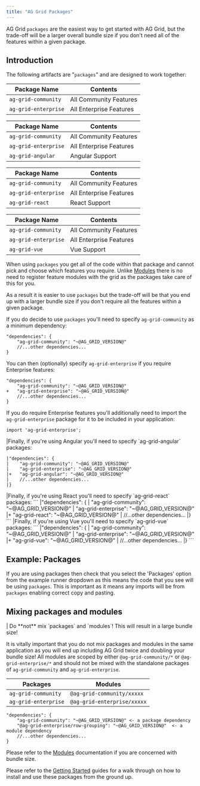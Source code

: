```yaml
---
title: "AG Grid Packages"
---
```


AG Grid `packages` are the easiest way to get started with AG Grid, but the trade-off will be a larger overall bundle size if you don't need all of the features within a given package.

## Introduction

The following artifacts are "`packages`" and are designed to work together:

<framework-specific-section frameworks="javascript">
<table>
    <thead>
    <tr>
        <th>Package Name</th>
        <th>Contents</th>
    </tr>
    </thead>
    <tbody>
    <tr>
        <td><code>ag-grid-community</code></td>
        <td>All Community Features</td>
    </tr>
    <tr>
        <td><code>ag-grid-enterprise</code></td>
        <td>All Enterprise Features</td>
    </tr>
    </tbody>
</table>
</framework-specific-section>

<framework-specific-section frameworks="angular">
<table>
    <thead>
    <tr>
        <th>Package Name</th>
        <th>Contents</th>
    </tr>
    </thead>
    <tbody>
    <tr>
        <td><code>ag-grid-community</code></td>
        <td>All Community Features</td>
    </tr>
    <tr>
        <td><code>ag-grid-enterprise</code></td>
        <td>All Enterprise Features</td>
    </tr>
    <tr>
        <td><code>ag-grid-angular</code></td>
        <td>Angular Support</td>
    </tr>
    </tbody>
</table>
</framework-specific-section>

<framework-specific-section frameworks="react">
<table>
    <thead>
    <tr>
        <th>Package Name</th>
        <th>Contents</th>
    </tr>
    </thead>
    <tbody>
    <tr>
        <td><code>ag-grid-community</code></td>
        <td>All Community Features</td>
    </tr>
    <tr>
        <td><code>ag-grid-enterprise</code></td>
        <td>All Enterprise Features</td>
    </tr>
    <tr>
        <td><code>ag-grid-react</code></td>
        <td>React Support</td>
    </tr>
    </tbody>
</table>
</framework-specific-section>

<framework-specific-section frameworks="vue">
<table>
    <thead>
    <tr>
        <th>Package Name</th>
        <th>Contents</th>
    </tr>
    </thead>
    <tbody>
    <tr>
        <td><code>ag-grid-community</code></td>
        <td>All Community Features</td>
    </tr>
    <tr>
        <td><code>ag-grid-enterprise</code></td>
        <td>All Enterprise Features</td>
    </tr>
    <tr>
        <td><code>ag-grid-vue</code></td>
        <td>Vue Support</td>
    </tr>
    </tbody>
</table>
</framework-specific-section>

When using `packages` you get all of the code within that package and cannot pick and choose which features you require. Unlike [Modules](/modules/) there is no need to register feature modules with the grid as the packages take care of this for you.

As a result it is easier to use `packages` but the trade-off will be that you end up with a larger bundle size if you don't require all the features within a given package.

If you do decide to use `packages` you'll need to specify `ag-grid-community` as a minimum dependency:

```
"dependencies": {
    "ag-grid-community": "~@AG_GRID_VERSION@"
    //...other dependencies...
}
```

You can then (optionally) specify `ag-grid-enterprise` if you require Enterprise features:

```
"dependencies": {
    "ag-grid-community": "~@AG_GRID_VERSION@"
+   "ag-grid-enterprise": "~@AG_GRID_VERSION@"
    //...other dependencies...
}
```

If you do require Enterprise features you'll additionally need to import the `ag-grid-enterprise` package for it to be included in your application:

```
import 'ag-grid-enterprise';
```

<framework-specific-section frameworks="angular">
|Finally, if you're using Angular you'll need to specify `ag-grid-angular` packages:
</framework-specific-section>

```
|"dependencies": {
|    "ag-grid-community": "~@AG_GRID_VERSION@"
|    "ag-grid-enterprise": "~@AG_GRID_VERSION@"
|+   "ag-grid-angular": "~@AG_GRID_VERSION@"
|    //...other dependencies...
|}
```

<framework-specific-section frameworks="react">
|Finally, if you're using React you'll need to specify `ag-grid-react` packages:
</framework-specific-section>

<framework-specific-section frameworks="react">
```
|"dependencies": {
|    "ag-grid-community": "~@AG_GRID_VERSION@"
|    "ag-grid-enterprise": "~@AG_GRID_VERSION@"
|+   "ag-grid-react": "~@AG_GRID_VERSION@"
|    //...other dependencies...
|}
```
</framework-specific-section>

<framework-specific-section frameworks="vue">
|Finally, if you're using Vue you'll need to specify `ag-grid-vue` packages:
</framework-specific-section>

<framework-specific-section frameworks="javascript">
```
|"dependencies": {
|    "ag-grid-community": "~@AG_GRID_VERSION@"
|    "ag-grid-enterprise": "~@AG_GRID_VERSION@"
|+   "ag-grid-vue": "~@AG_GRID_VERSION@"
|    //...other dependencies...
|}
```
</framework-specific-section>

## Example: Packages

If you are using packages then check that you select the 'Packages' option from the example runner dropdown as this means the code that you see will be using `packages`. This is important as it means any imports will be from `packages` enabling correct copy and pasting.

<image-caption src="package-example-runner.png" alt="Example Runner using Packages" maxWidth="90%" constrained="true" centered="true"></image-caption>

## Mixing **packages** and **modules**

<warning>
| Do **not** mix `packages` and `modules`! This will result in a large bundle size!
</warning>

It is vitally important that you do not mix packages and modules in the same application as you will end up including AG Grid twice and doubling your bundle size! All modules are scoped by either `@ag-grid-community/*` or `@ag-grid-enterprise/*` and should not be mixed with the standalone packages of `ag-grid-community` and `ag-grid-enterprise`.

 | Packages             | Modules                     |
 | -------------------- | --------------------------- |
 | `ag-grid-community`  | `@ag-grid-community/xxxxx`  |
 | `ag-grid-enterprise` | `@ag-grid-enterprise/xxxxx` |


``` 
"dependencies": {
    "ag-grid-community": "~@AG_GRID_VERSION@" <- a package dependency
    "@ag-grid-enterprise/row-grouping": "~@AG_GRID_VERSION@"  <- a module dependency
    //...other dependencies...
}
```

Please refer to the [Modules](/modules/) documentation if you are concerned with bundle size.

Please refer to the [Getting Started](/getting-started/) guides for a walk through on how to install and use these packages from the ground up.

